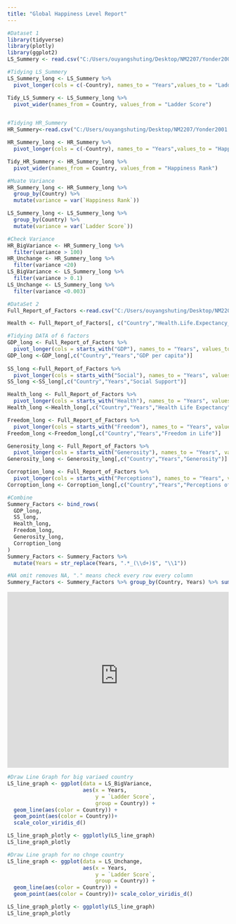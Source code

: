 ```yaml
---
title: "Global Happiness Level Report"
---
```


```r
#Dataset 1
library(tidyverse)
library(plotly)
library(ggplot2)
LS_Summery <- read.csv("C:/Users/ouyangshuting/Desktop/NM2207/Yonder2001.github.io/Data/Happiness Score 2019-2024 .csv")

#Tidying LS_Summery
LS_Summery_long <- LS_Summery %>% 
  pivot_longer(cols = c(-Country), names_to = "Years",values_to = "Ladder Score")

Tidy_LS_Summery <- LS_Summery_long %>% 
  pivot_wider(names_from = Country, values_from = "Ladder Score")


#Tidying HR_Summery
HR_Summery<-read.csv("C:/Users/ouyangshuting/Desktop/NM2207/Yonder2001.github.io/Data/Happiness Ranking 2019-2024.csv")

HR_Summery_long <- HR_Summery %>% 
  pivot_longer(cols = c(-Country), names_to = "Years",values_to = "Happiness Rank")

Tidy_HR_Summery <- HR_Summery_long %>% 
  pivot_wider(names_from = Country, values_from = "Happiness Rank")

#Muate Variance 
HR_Summery_long <- HR_Summery_long %>%
  group_by(Country) %>%
  mutate(variance = var(`Happiness Rank`))

LS_Summery_long <- LS_Summery_long %>%
  group_by(Country) %>%
  mutate(variance = var(`Ladder Score`))

#Check Variance 
HR_BigVariance <- HR_Summery_long %>%
  filter(variance > 100)
HR_Unchange <- HR_Summery_long %>%
  filter(variance <20)
LS_BigVariance <- LS_Summery_long %>%
  filter(variance > 0.1)
LS_Unchange <- LS_Summery_long %>%
  filter(variance <0.003)

#DataSet 2
Full_Report_of_Factors <-read.csv("C:/Users/ouyangshuting/Desktop/NM2207/Yonder2001.github.io/Data/Final_Happiness_Score.csv")

Health <- Full_Report_of_Factors[, c("Country","Health.Life.Expectancy_2019","Health.Life.Expectancy_2020","Health.Life.Expectancy_2021","Health.Life.Expectancy_2022","Health.Life.Expectancy_2023","Health.Life.Expectancy_2024")]

#Tidying DATA of 6 factors
GDP_long <- Full_Report_of_Factors %>%
  pivot_longer(cols = starts_with("GDP"), names_to = "Years", values_to = "GDP per capita")
GDP_long <-GDP_long[,c("Country","Years","GDP per capita")]
  
SS_long <-Full_Report_of_Factors %>%
  pivot_longer(cols = starts_with("Social"), names_to = "Years", values_to = "Social Support")
SS_long <-SS_long[,c("Country","Years","Social Support")]

Health_long <- Full_Report_of_Factors %>%
  pivot_longer(cols = starts_with("Health"), names_to = "Years", values_to = "Health Life Expectancy")
Health_long <-Health_long[,c("Country","Years","Health Life Expectancy")]

Freedom_long <- Full_Report_of_Factors %>%
  pivot_longer(cols = starts_with("Freedom"), names_to = "Years", values_to = "Freedom in Life")
Freedom_long <-Freedom_long[,c("Country","Years","Freedom in Life")]

Generosity_long <- Full_Report_of_Factors %>%
  pivot_longer(cols = starts_with("Generosity"), names_to = "Years", values_to = "Generosity")
Generosity_long <- Generosity_long[,c("Country","Years","Generosity")]

Corroption_long <- Full_Report_of_Factors %>%
  pivot_longer(cols = starts_with("Perceptions"), names_to = "Years", values_to = "Perceptions of corruption")
Corroption_long <- Corroption_long[,c("Country","Years","Perceptions of corruption")]

#Combine
Summery_Factors <- bind_rows(
  GDP_long,
  SS_long,
  Health_long,
  Freedom_long,
  Generosity_long,
  Corroption_long
) 
Summery_Factors <- Summery_Factors %>%
  mutate(Years = str_replace(Years, ".*_(\\d+)$", "\\1"))

#NA omit removes NA, "." means check every row every column 
Summery_Factors <- Summery_Factors %>% group_by(Country, Years) %>% summarise_all(~ na.omit(.))


```


```{=html}
<iframe height="400" width="100%" frameborder="no" src="https://shutingouyang.shinyapps.io/Happiness_Global/"> </iframe>
```


```r
#Draw Line Graph for big variaed country
LS_line_graph <- ggplot(data = LS_BigVariance, 
                        aes(x = Years, 
                            y = `Ladder Score`, 
                            group = Country)) +
  geom_line(aes(color = Country)) +
  geom_point(aes(color = Country))+ 
  scale_color_viridis_d()

LS_line_graph_plotly <- ggplotly(LS_line_graph)
LS_line_graph_plotly
```
```r

#Draw Line graph for no chnge country 
LS_line_graph <- ggplot(data = LS_Unchange, 
                        aes(x = Years, 
                            y = `Ladder Score`, 
                            group = Country)) +
  geom_line(aes(color = Country)) +
  geom_point(aes(color = Country))+ scale_color_viridis_d()

LS_line_graph_plotly <- ggplotly(LS_line_graph)
LS_line_graph_plotly
```
```r

```

